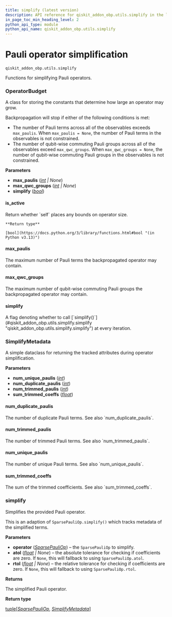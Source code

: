 ```yaml
---
title: simplify (latest version)
description: API reference for qiskit_addon_obp.utils.simplify in the latest version of qiskit-addon-obp
in_page_toc_min_heading_level: 2
python_api_type: module
python_api_name: qiskit_addon_obp.utils.simplify
---
```


<span id="module-qiskit_addon_obp.utils.simplify" />

<span id="pauli-operator-simplification-qiskit-addon-obp-utils-simplify" />

# Pauli operator simplification

`qiskit_addon_obp.utils.simplify`

Functions for simplifying Pauli operators.

### OperatorBudget

<Class id="qiskit_addon_obp.utils.simplify.OperatorBudget" github="https://github.com/Qiskit/qiskit-addon-obp/tree/stable/0.1/qiskit_addon_obp/utils/simplify.py#L43-L69" signature="OperatorBudget(max_paulis=None, max_qwc_groups=None, simplify=True)" modifiers="class">
  A class for storing the constants that determine how large an operator may grow.

  Backpropagation will stop if either of the following conditions is met:

  *   The number of Pauli terms across all of the observables exceeds `max_paulis`. When `max_paulis = None`, the number of Pauli terms in the observables is not constrained.
  *   The number of qubit-wise commuting Pauli groups across all of the observables exceed `max_qwc_groups`. When `max_qwc_groups = None`, the number of qubit-wise commuting Pauli groups in the observables is not constrained.

  **Parameters**

  *   **max\_paulis** ([*int*](https://docs.python.org/3/library/functions.html#int "(in Python v3.13)") *| None*)
  *   **max\_qwc\_groups** ([*int*](https://docs.python.org/3/library/functions.html#int "(in Python v3.13)") *| None*)
  *   **simplify** ([*bool*](https://docs.python.org/3/library/functions.html#bool "(in Python v3.13)"))

  #### is\_active

  <Function id="qiskit_addon_obp.utils.simplify.OperatorBudget.is_active" github="https://github.com/Qiskit/qiskit-addon-obp/tree/stable/0.1/qiskit_addon_obp/utils/simplify.py#L67-L69" signature="is_active()">
    Return whether `self` places any bounds on operator size.

    **Return type**

    [bool](https://docs.python.org/3/library/functions.html#bool "(in Python v3.13)")
  </Function>

  #### max\_paulis

  <Attribute id="qiskit_addon_obp.utils.simplify.OperatorBudget.max_paulis" attributeTypeHint="int | None" attributeValue="None">
    The maximum number of Pauli terms the backpropagated operator may contain.
  </Attribute>

  #### max\_qwc\_groups

  <Attribute id="qiskit_addon_obp.utils.simplify.OperatorBudget.max_qwc_groups" attributeTypeHint="int | None" attributeValue="None">
    The maximum number of qubit-wise commuting Pauli groups the backpropagated operator may contain.
  </Attribute>

  #### simplify

  <Attribute id="qiskit_addon_obp.utils.simplify.OperatorBudget.simplify" attributeTypeHint="bool" attributeValue="True">
    A flag denoting whether to call [`simplify()`](#qiskit_addon_obp.utils.simplify.simplify "qiskit_addon_obp.utils.simplify.simplify") at every iteration.
  </Attribute>
</Class>

### SimplifyMetadata

<Class id="qiskit_addon_obp.utils.simplify.SimplifyMetadata" github="https://github.com/Qiskit/qiskit-addon-obp/tree/stable/0.1/qiskit_addon_obp/utils/simplify.py#L26-L40" signature="SimplifyMetadata(num_unique_paulis, num_duplicate_paulis, num_trimmed_paulis, sum_trimmed_coeffs)" modifiers="class">
  A simple dataclass for returning the tracked attributes during operator simplification.

  **Parameters**

  *   **num\_unique\_paulis** ([*int*](https://docs.python.org/3/library/functions.html#int "(in Python v3.13)"))
  *   **num\_duplicate\_paulis** ([*int*](https://docs.python.org/3/library/functions.html#int "(in Python v3.13)"))
  *   **num\_trimmed\_paulis** ([*int*](https://docs.python.org/3/library/functions.html#int "(in Python v3.13)"))
  *   **sum\_trimmed\_coeffs** ([*float*](https://docs.python.org/3/library/functions.html#float "(in Python v3.13)"))

  #### num\_duplicate\_paulis

  <Attribute id="qiskit_addon_obp.utils.simplify.SimplifyMetadata.num_duplicate_paulis" attributeTypeHint="int">
    The number of duplicate Pauli terms. See also `num_duplicate_paulis`.
  </Attribute>

  #### num\_trimmed\_paulis

  <Attribute id="qiskit_addon_obp.utils.simplify.SimplifyMetadata.num_trimmed_paulis" attributeTypeHint="int">
    The number of trimmed Pauli terms. See also `num_trimmed_paulis`.
  </Attribute>

  #### num\_unique\_paulis

  <Attribute id="qiskit_addon_obp.utils.simplify.SimplifyMetadata.num_unique_paulis" attributeTypeHint="int">
    The number of unique Pauli terms. See also `num_unique_paulis`.
  </Attribute>

  #### sum\_trimmed\_coeffs

  <Attribute id="qiskit_addon_obp.utils.simplify.SimplifyMetadata.sum_trimmed_coeffs" attributeTypeHint="float">
    The sum of the trimmed coefficients. See also `sum_trimmed_coeffs`.
  </Attribute>
</Class>

### simplify

<Function id="qiskit_addon_obp.utils.simplify.simplify" github="https://github.com/Qiskit/qiskit-addon-obp/tree/stable/0.1/qiskit_addon_obp/utils/simplify.py#L72-L161" signature="simplify(operator, *, atol=None, rtol=None)">
  Simplifies the provided Pauli operator.

  This is an adaption of `SparsePauliOp.simplify()` which tracks metadata of the simplified terms.

  **Parameters**

  *   **operator** ([*SparsePauliOp*](/api/qiskit/qiskit.quantum_info.SparsePauliOp "(in Qiskit v1.2)")) – the `SparsePauliOp` to simplify.
  *   **atol** ([*float*](https://docs.python.org/3/library/functions.html#float "(in Python v3.13)") *| None*) – the absolute tolerance for checking if coefficients are zero. If `None`, this will fallback to using `SparsePauliOp.atol`.
  *   **rtol** ([*float*](https://docs.python.org/3/library/functions.html#float "(in Python v3.13)") *| None*) – the relative tolerance for checking if coefficients are zero. If `None`, this will fallback to using `SparsePauliOp.rtol`.

  **Returns**

  The simplified Pauli operator.

  **Return type**

  [tuple](https://docs.python.org/3/library/stdtypes.html#tuple "(in Python v3.13)")\[[*SparsePauliOp*](/api/qiskit/qiskit.quantum_info.SparsePauliOp "(in Qiskit v1.2)"), [*SimplifyMetadata*](#qiskit_addon_obp.utils.simplify.SimplifyMetadata "qiskit_addon_obp.utils.simplify.SimplifyMetadata")]
</Function>

